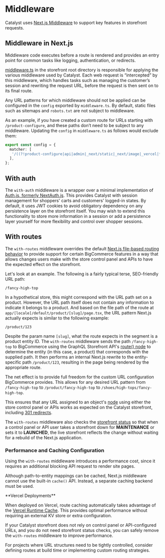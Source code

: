 # Middleware

Catalyst uses [Next.js Middleware](https://nextjs.org/docs/app/building-your-application/routing/middleware) to support key features in storefront requests.

## Middleware in Next.js

Middleware code executes before a route is rendered and provides an entry point for common tasks like logging, authentication, or redirects.

[middleware.ts](https://github.com/bigcommerce/catalyst/blob/canary/core/middleware.ts) in the storefront root directory is responsible for applying the various middleware used by Catalyst. Each web request is “intercepted” by this middleware, which handles tasks such as managing the customer’s session and rewriting the request URL, before the request is then sent on to its final route.

Any URL patterns for which middleware should not be applied can be configured in the `config` exported by `middleware.ts`. By default, static files such as sitemaps and `robots.txt` are not subject to middleware.

As an example, if you have created a custom route for URLs starting with `/product-configure`, and these paths don’t need to be subject to any middleware.  Updating the `config` in `middleware.ts` as follows would exclude them:

```ts filename="middleware.ts"
export const config = {
  matcher: [
   '/((?!product-configure|api|admin|_next/static|_next/image|_vercel|favicon.ico|xmlsitemap.php|sitemap.xml|robots.txt).*)',
  ],
};
```

## With auth

The `with-auth` middleware is a wrapper over a minimal implementation of [Auth.js, formerly NextAuth.js](https://authjs.dev/reference). This provides Catalyst with session management for shoppers' carts and customers' logged-in states. By default, it uses JWT cookies to avoid obligatory dependency on any persistence layer on the storefront itself. You may wish to extend this functionality to store more information in a session or add a persistence layer yourself for more flexibility and control over shopper sessions.

## With routes

The `with-routes` middleware overrides the default [Next.js file-based routing behavior](https://nextjs.org/docs/app/building-your-application/routing) to provide support for certain BigCommerce features in a way that allows changes users make with the store control panel and APIs to have the expected effect on the storefront.

Let's look at an example. The following is a fairly typical terse, SEO-friendly URL path:

```
/fancy-high-top
```

In a hypothetical store, this might correspond with the URL path set on a product. However, the URL path itself does not contain any information to indicate it belongs to a product. And based on the file path of the route at `app/[locale]/default/product/[slug]/page.tsx`, the URL pattern Next.js actually expects is similar to the following example:

```
/product/123
```

Despite the param name `[slug]`, what the route expects in the segment is a product entity ID. The `with-routes` middleware sends the path `/fancy-high-top` to BigCommerce using the GraphQL Storefront API's [route() node](https://developer.bigcommerce.com/graphql-storefront/reference#definition-Route) to determine the entity (in this case, a product) that corresponds with the supplied path.  It then performs an internal Next.js rewrite to the entity-specific path `/product/123`, resulting in the page being rendered by the appropriate route.

The net effect is to provide full freedom for the custom URL configuration BigCommerce provides. This allows for any desired URL pattern from `/fancy-high-top` to `/product/fancy-high-top` to `/shoes/high-tops/fancy-high-top`.

This ensures that any URL assigned to an object's [node](https://developer.bigcommerce.com/graphql-storefront/reference#definition-Node) using either the store control panel or APIs works as expected on the Catalyst storefront, including [301 redirects](https://support.bigcommerce.com/s/article/MSF-301-Redirects#adding).

The `with-routes` middleware also checks the [storefront status](https://developer.bigcommerce.com/graphql-storefront/reference#definition-StorefrontStatusType) so that when a control panel or API user takes a storefront down for **MAINTENANCE** or sets it to **LAUNCHED**, the live storefront reflects the change without waiting for a rebuild of the Next.js application.

### Performance and Caching Configuration

Using the `with-routes` middleware introduces a performance cost, since it requires an additional blocking API request to render site pages.  

Although path-to-entity mappings can be cached, Next.js middleware cannot use the built-in `cache()` API. Instead, a separate caching backend must be used.  

<Callout type="info">
**Vercel Deployments**

When deployed on Vercel, route caching automatically takes advantage of the [Vercel Runtime Cache](https://vercel.com/changelog/introducing-the-runtime-cache-api). This provides optimal performance without requiring an external KV store or extra configuration.  
</Callout>

If your Catalyst storefront does not rely on control panel or API-configured URLs, and you do not need storefront status checks, you can safely remove the `with-routes` middleware to improve performance.  

For projects where URL structures need to be tightly controlled, consider defining routes at build time or implementing custom routing strategies.  

